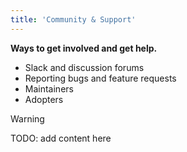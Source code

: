 ```yaml
---
title: 'Community & Support'
---
```


**Ways to get involved and get help.**

- Slack and discussion forums
- Reporting bugs and feature requests
- Maintainers
- Adopters

> [!WARNING]
> TODO: add content here
